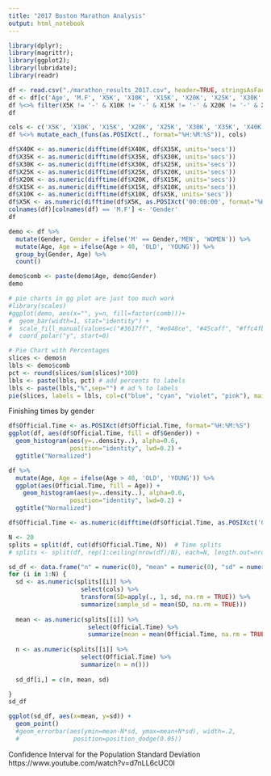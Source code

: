```yaml
---
title: "2017 Boston Marathon Analysis"
output: html_notebook
---
```


```r
library(dplyr);
library(magrittr);
library(ggplot2);
library(lubridate);
library(readr)
```

```r
df <- read.csv("./marathon_results_2017.csv", header=TRUE, stringsAsFactors=FALSE)
df <- df[c('Age', 'M.F', 'X5K', 'X10K', 'X15K', 'X20K', 'X25K', 'X30K', 'X35K', 'X40K', 'Pace', 'Official.Time')]
df %<>% filter(X5K != '-' & X10K != '-' & X15K != '-' & X20K != '-' & X25K != '-' & X30K != '-' & X35K != '-' & X40K != '-')
df
```

```r
cols <- c('X5K', 'X10K', 'X15K', 'X20K', 'X25K', 'X30K', 'X35K', 'X40K')
df %<>% mutate_each_(funs(as.POSIXct(., format="%H:%M:%S")), cols)

df$X40K <- as.numeric(difftime(df$X40K, df$X35K, units='secs'))
df$X35K <- as.numeric(difftime(df$X35K, df$X30K, units='secs'))
df$X30K <- as.numeric(difftime(df$X30K, df$X25K, units='secs'))
df$X25K <- as.numeric(difftime(df$X25K, df$X20K, units='secs'))
df$X20K <- as.numeric(difftime(df$X20K, df$X15K, units='secs'))
df$X15K <- as.numeric(difftime(df$X15K, df$X10K, units='secs'))
df$X10K <- as.numeric(difftime(df$X10K, df$X5K, units='secs'))
df$X5K <- as.numeric(difftime(df$X5K, as.POSIXct('00:00:00', format="%H:%M:%S"), units='secs'))
colnames(df)[colnames(df) == 'M.F'] <- 'Gender'
df
```


```r
demo <- df %>%
  mutate(Gender, Gender = ifelse('M' == Gender,'MEN', 'WOMEN')) %>% 
  mutate(Age, Age = ifelse(Age > 40, 'OLD', 'YOUNG')) %>% 
  group_by(Gender, Age) %>% 
  count()

demo$comb <- paste(demo$Age, demo$Gender)
demo

# pie charts in gg plot are just too much work
#library(scales)
#ggplot(demo, aes(x="", y=n, fill=factor(comb)))+
#  geom_bar(width=1, stat="identity") +
#  scale_fill_manual(values=c("#3617ff", "#e048ce", "#45caff", "#ffc4fb")) + 
#  coord_polar("y", start=0) 
```

```r
# Pie Chart with Percentages
slices <- demo$n
lbls <- demo$comb
pct <- round(slices/sum(slices)*100)
lbls <- paste(lbls, pct) # add percents to labels 
lbls <- paste(lbls,"%",sep="") # ad % to labels 
pie(slices, labels = lbls, col=c("blue", "cyan", "violet", "pink"), main="Distribution of gender and age")
```


Finishing times by gender

```r
df$Official.Time <- as.POSIXct(df$Official.Time, format="%H:%M:%S")
ggplot(df, aes(df$Official.Time, fill = df$Gender)) +
  geom_histogram(aes(y=..density..), alpha=0.6, 
                 position="identity", lwd=0.2) +
  ggtitle("Normalized")
```


```r
df %>%
  mutate(Age, Age = ifelse(Age > 40, 'OLD', 'YOUNG')) %>% 
  ggplot(aes(Official.Time, fill = Age)) +
    geom_histogram(aes(y=..density..), alpha=0.6, 
                 position="identity", lwd=0.2) +
  ggtitle("Normalized")

df$Official.Time <- as.numeric(difftime(df$Official.Time, as.POSIXct('00:00:00', format="%H:%M:%S"), units='secs'))
```


```r
N <- 20
splits = split(df, cut(df$Official.Time, N))  # Time splits
# splits <- split(df, rep(1:ceiling(nrow(df)/N), each=N, length.out=nrow(df)))  # N marathoners splits

sd_df <- data.frame("n" = numeric(0), "mean" = numeric(0), "sd" = numeric(0))
for (i in 1:N) {
  sd <- as.numeric(splits[[i]] %>%
                    select(cols) %>%
                    transform(SD=apply(., 1, sd, na.rm = TRUE)) %>%
                    summarize(sample_sd = mean(SD, na.rm = TRUE)))
  
  mean <- as.numeric(splits[[i]] %>%
                      select(Official.Time) %>%
                      summarize(mean = mean(Official.Time, na.rm = TRUE)))
  
  n <- as.numeric(splits[[i]] %>%
                    select(Official.Time) %>%
                    summarize(n = n()))
  
  sd_df[i,] = c(n, mean, sd)

}
sd_df
```

```r
ggplot(sd_df, aes(x=mean, y=sd)) + 
  geom_point()
  #geom_errorbar(aes(ymin=mean-N*sd, ymax=mean+N*sd), width=.2,
  #               position=position_dodge(0.05))
```


Confidence Interval for the Population Standard Deviation
https://www.youtube.com/watch?v=d7nLL6cUC0I









